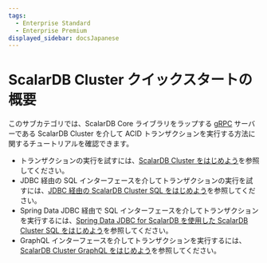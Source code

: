 ```yaml
---
tags:
  - Enterprise Standard
  - Enterprise Premium
displayed_sidebar: docsJapanese
---
```


# ScalarDB Cluster クイックスタートの概要


<TranslationBanner />

このサブカテゴリでは、ScalarDB Core ライブラリをラップする [gRPC](https://grpc.io/) サーバーである ScalarDB Cluster を介して ACID トランザクションを実行する方法に関するチュートリアルを確認できます。

- トランザクションの実行を試すには、[ScalarDB Cluster をはじめよう](scalardb-cluster/getting-started-with-scalardb-cluster.mdx)を参照してください。
- JDBC 経由の SQL インターフェースを介してトランザクションの実行を試すには、[JDBC 経由の ScalarDB Cluster SQL をはじめよう](scalardb-cluster/getting-started-with-scalardb-cluster-sql-jdbc.mdx)を参照してください。
- Spring Data JDBC 経由で SQL インターフェースを介してトランザクションを実行するには、[Spring Data JDBC for ScalarDB を使用した ScalarDB Cluster SQL をはじめよう](scalardb-cluster/getting-started-with-scalardb-cluster-sql-spring-data-jdbc.mdx)を参照してください。
- GraphQL インターフェースを介してトランザクションを実行するには、[ScalarDB Cluster GraphQL をはじめよう](scalardb-cluster/getting-started-with-scalardb-cluster-graphql.mdx)を参照してください。
